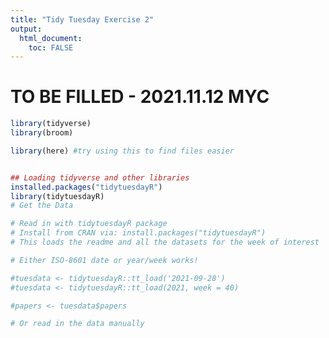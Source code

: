 ---
title: "Tidy Tuesday Exercise 2"
output: 
  html_document:
    toc: FALSE
---

# **TO BE FILLED** - 2021.11.12 MYC



```{r eval=FALSE, include=FALSE}
library(tidyverse)
library(broom)

library(here) #try using this to find files easier


## Loading tidyverse and other libraries 
installed.packages("tidytuesdayR")
library(tidytuesdayR)
# Get the Data

# Read in with tidytuesdayR package 
# Install from CRAN via: install.packages("tidytuesdayR")
# This loads the readme and all the datasets for the week of interest

# Either ISO-8601 date or year/week works!

#tuesdata <- tidytuesdayR::tt_load('2021-09-28')
#tuesdata <- tidytuesdayR::tt_load(2021, week = 40)

#papers <- tuesdata$papers

# Or read in the data manually
```
